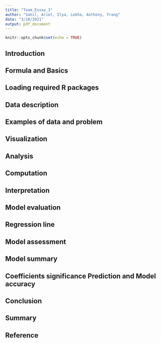 ```yaml
---
title: "Team_Essay_3"
author: "Sahil, Ariel, Ilya, Lekha, Anthony, Trang"
date: "3/18/2021"
output: pdf_document
---
```


```r
knitr::opts_chunk$set(echo = TRUE)
```

## Introduction

## Formula and Basics

## Loading required R packages

## Data description

## Examples of data and problem

## Visualization

## Analysis

## Computation

## Interpretation

## Model evaluation

## Regression line

## Model assessment

## Model summary

## Coefficients significance Prediction and Model accuracy

## Conclusion 

## Summary

## Reference

